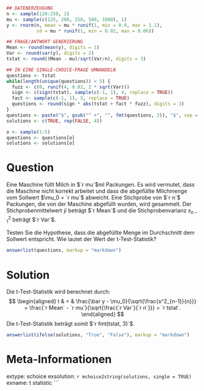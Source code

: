 ```r
## DATENERZEUGUNG
n <- sample(120:250, 1)
mu <- sample(c(125, 200, 250, 500, 1000), 1)
y <- rnorm(n, mean = mu * runif(1, min = 0.9, max = 1.1), 
           sd = mu * runif(1, min = 0.02, max = 0.06))

## FRAGE/ANTWORT GENERIERUNG
Mean <- round(mean(y), digits = 1)
Var <- round(var(y), digits = 2)
tstat <- round((Mean - mu)/sqrt(Var/n), digits = 3)

## IN EINE SINGLE-CHOICE-FRAGE UMWANDELN
questions <- tstat
while(length(unique(questions)) < 5) {
  fuzz <- c(0, runif(4, 0.02, 2 * sqrt(Var)))
  sign <- c(sign(tstat), sample(c(-1, 1), 4, replace = TRUE))
  fact <- sample(c(-1, 1), 5, replace = TRUE)
  questions <- round(sign * abs(tstat + fact * fuzz), digits = 3)
}
questions <- paste("$", gsub("^ +", "", fmt(questions, 3)), "$", sep = "")
solutions <- c(TRUE, rep(FALSE, 4))

o <- sample(1:5)
questions <- questions[o]
solutions <- solutions[o]
```

Question
=====
Eine Maschine füllt Milch in $`r mu`$ml Packungen. Es wird vermutet, dass die 
Maschine nicht korrekt arbeitet und dass die abgefüllte Milchmenge vom Sollwert 
$\mu_0 = `r mu`$ abweicht. Eine Stichprobe von $`r n`$ Packungen, 
die von der Maschine abgefüllt wurden, wird gesammelt. Der Stichprobenmittelwert $\bar{y}$ beträgt 
$`r Mean`$ und die Stichprobenvarianz $s^2_{n-1}$ beträgt 
$`r Var`$.

Testen Sie die Hypothese, dass die abgefüllte Menge im Durchschnitt dem 
Sollwert entspricht. Wie lautet der Wert der t-Test-Statistik?

```r
answerlist(questions, markup = "markdown")
```

Solution
======
Die t-Test-Statistik wird berechnet durch:
$$
\begin{aligned}
  t & = & \frac{\bar y - \mu_0}{\sqrt{\frac{s^2_{n-1}}{n}}}
  = \frac{`r Mean` - `r mu`}{\sqrt{\frac{`r Var`}{`r n`}}}
  = `r tstat`.
\end{aligned}
$$
Die t-Test-Statistik beträgt somit
$`r fmt(tstat, 3)`$.

```r
answerlist(ifelse(solutions, "True", "False"), markup = "markdown")
```

Meta-Informationen
==================
extype: schoice
exsolution: `r mchoice2string(solutions, single = TRUE)`
exname: t statistic
```